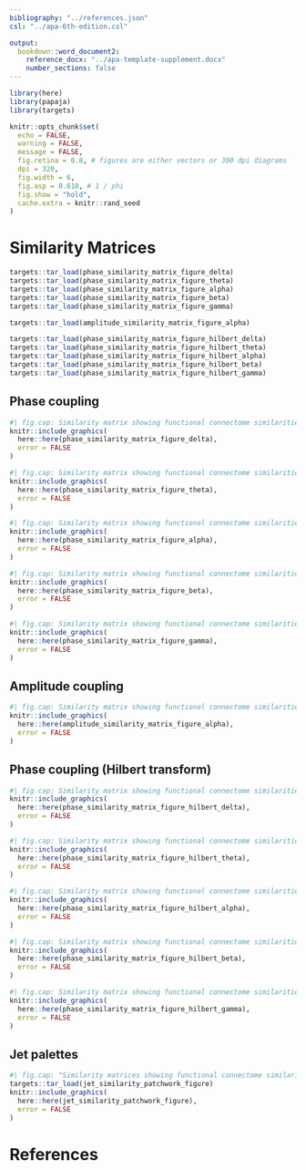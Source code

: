 ```yaml
---
bibliography: "../references.json"
csl: "../apa-6th-edition.csl"

output:
  bookdown::word_document2:
    reference_docx: "../apa-template-supplement.docx"
    number_sections: false
---
```


```r
library(here)
library(papaja)
library(targets)

knitr::opts_chunk$set(
  echo = FALSE,
  warning = FALSE,
  message = FALSE,
  fig.retina = 0.8, # figures are either vectors or 300 dpi diagrams
  dpi = 320,
  fig.width = 6,
  fig.asp = 0.618, # 1 / phi
  fig.show = "hold",
  cache.extra = knitr::rand_seed
)
```

# Similarity Matrices

```r
targets::tar_load(phase_similarity_matrix_figure_delta)
targets::tar_load(phase_similarity_matrix_figure_theta)
targets::tar_load(phase_similarity_matrix_figure_alpha)
targets::tar_load(phase_similarity_matrix_figure_beta)
targets::tar_load(phase_similarity_matrix_figure_gamma)

targets::tar_load(amplitude_similarity_matrix_figure_alpha)

targets::tar_load(phase_similarity_matrix_figure_hilbert_delta)
targets::tar_load(phase_similarity_matrix_figure_hilbert_theta)
targets::tar_load(phase_similarity_matrix_figure_hilbert_alpha)
targets::tar_load(phase_similarity_matrix_figure_hilbert_beta)
targets::tar_load(phase_similarity_matrix_figure_hilbert_gamma)
```

## Phase coupling

```r
#| fig.cap: Similarity matrix showing functional connectome similarities within and between participants for phase coupling functional connectomes in the delta band.
knitr::include_graphics(
  here::here(phase_similarity_matrix_figure_delta),
  error = FALSE
)
```

\newpage

```r
#| fig.cap: Similarity matrix showing functional connectome similarities within and between participants for phase coupling functional connectomes in the theta band.
knitr::include_graphics(
  here::here(phase_similarity_matrix_figure_theta),
  error = FALSE
)
```

\newpage

```r
#| fig.cap: Similarity matrix showing functional connectome similarities within and between participants for phase coupling functional connectomes in the alpha band.
knitr::include_graphics(
  here::here(phase_similarity_matrix_figure_alpha),
  error = FALSE
)
```

\newpage

```r
#| fig.cap: Similarity matrix showing functional connectome similarities within and between participants for phase coupling functional connectomes in the beta band.
knitr::include_graphics(
  here::here(phase_similarity_matrix_figure_beta),
  error = FALSE
)
```

\newpage

```r
#| fig.cap: Similarity matrix showing functional connectome similarities within and between participants for phase coupling functional connectomes in the gamma band.
knitr::include_graphics(
  here::here(phase_similarity_matrix_figure_gamma),
  error = FALSE
)
```

\newpage

## Amplitude coupling

```r
#| fig.cap: Similarity matrix showing functional connectome similarities within and between participants for amplitude coupling functional connectomes in the alpha band.
knitr::include_graphics(
  here::here(amplitude_similarity_matrix_figure_alpha),
  error = FALSE
)
```

\newpage

## Phase coupling (Hilbert transform)

```r
#| fig.cap: Similarity matrix showing functional connectome similarities within and between participants for phase coupling (Hilbert transform) functional connectomes in the delta band.
knitr::include_graphics(
  here::here(phase_similarity_matrix_figure_hilbert_delta),
  error = FALSE
)
```

\newpage

```r
#| fig.cap: Similarity matrix showing functional connectome similarities within and between participants for phase coupling (Hilbert transform) functional connectomes in the theta band.
knitr::include_graphics(
  here::here(phase_similarity_matrix_figure_hilbert_theta),
  error = FALSE
)
```

\newpage

```r
#| fig.cap: Similarity matrix showing functional connectome similarities within and between participants for phase coupling (Hilbert transform) functional connectomes in the alpha band.
knitr::include_graphics(
  here::here(phase_similarity_matrix_figure_hilbert_alpha),
  error = FALSE
)
```

\newpage

```r
#| fig.cap: Similarity matrix showing functional connectome similarities within and between participants for phase coupling (Hilbert transform) functional connectomes in the beta band.
knitr::include_graphics(
  here::here(phase_similarity_matrix_figure_hilbert_beta),
  error = FALSE
)
```

\newpage

```r
#| fig.cap: Similarity matrix showing functional connectome similarities within and between participants for phase coupling (Hilbert transform) functional connectomes in the gamma band.
knitr::include_graphics(
  here::here(phase_similarity_matrix_figure_hilbert_gamma),
  error = FALSE
)
```

## Jet palettes

```r
#| fig.cap: "Similarity matrices showing functional connectome similarities within and between participants for phase coupling and amplitude coupling functional connectomes across frequency bands using the Jet colour scale (<https://www.mathworks.com/help/matlab/ref/jet.html>). Note that this colour scale is not perceptually uniform, making differences between different values appear greater than they are, and which have been further exaggerated by scaling colours to the limits of the data rather than the 0-1 range of the RV coefficient. We show our results here using this approach solely to facilitate visual comparisons between our results and those of other studies that have shown their results in this way [e.g., @gordonetal_PrecisionFunctionalMapping_2017; @grattonetal_FunctionalBrainNetworks_2018]."
targets::tar_load(jet_similarity_patchwork_figure)
knitr::include_graphics(
  here::here(jet_similarity_patchwork_figure),
  error = FALSE
)
```

\newpage

# References

:::{#refs custom-style="Bibliography"}
:::
